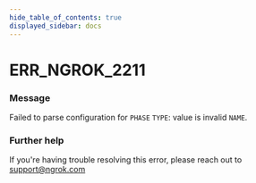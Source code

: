 ```yaml
---
hide_table_of_contents: true
displayed_sidebar: docs
---
```



# ERR_NGROK_2211

### Message

Failed to parse configuration for `PHASE` `TYPE`: value is invalid `NAME`.

<ErrorDetails error="err_ngrok_2211" />

### Further help

If you're having trouble resolving this error, please reach out to [support@ngrok.com](mailto:support@ngrok.com?subject=Help%20with%20ERR_NGROK_2211)
